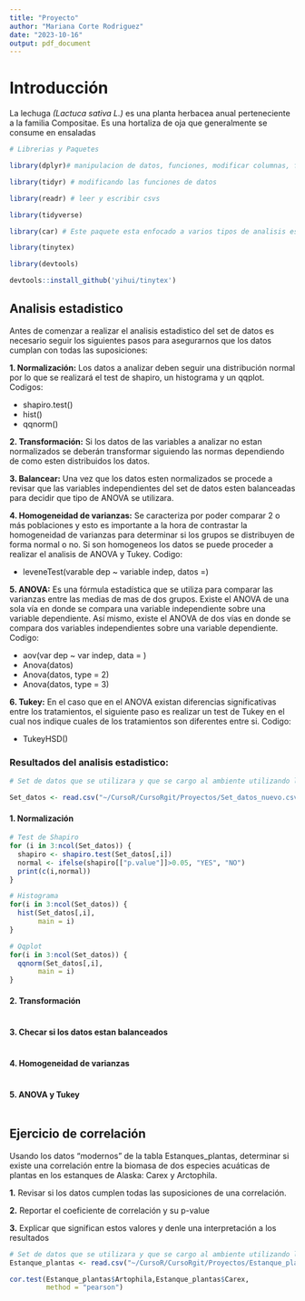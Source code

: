 ```yaml
---
title: "Proyecto"
author: "Mariana Corte Rodriguez"
date: "2023-10-16"
output: pdf_document
---
```

# Introducción

La lechuga _(Lactuca sativa L.)_ es una planta herbacea anual perteneciente a la familia Compositae. Es una hortaliza de oja que generalmente se consume en ensaladas

```r
# Librerias y Paquetes

library(dplyr)# manipulacion de datos, funciones, modificar columnas, filtrar, reordenar, calculos, etc.

library(tidyr) # modificando las funciones de datos

library(readr) # leer y escribir csvs

library(tidyverse)

library(car) # Este paquete esta enfocado a varios tipos de analisis estadisticos y su funcion de ANOVA tiene un argumento para lidiar con datos desbalanceados (Tipo II y III). Ademas que este paquete tambien cuenta con la funcion levene para checar igualdad de varianzas.

library(tinytex)

library(devtools)

devtools::install_github('yihui/tinytex')

```

## Analisis estadistico

Antes de comenzar a realizar el analisis estadistico del set de datos es necesario seguir los siguientes pasos para asegurarnos que los datos cumplan con todas las suposiciones:

__1. Normalización:__ Los datos a analizar deben seguir una distribución normal por lo que se realizará el test de shapiro, un histograma y un qqplot. Codigos:

* shapiro.test()
* hist()
* qqnorm()

__2. Transformación:__ Si los datos de las variables a analizar no estan normalizados se deberán transformar siguiendo las normas dependiendo de como esten distribuidos los datos.

__3. Balancear:__ Una vez que los datos esten normalizados se procede a revisar que las variables independientes del set de datos esten balanceadas para decidir que tipo de ANOVA se utilizara.

__4. Homogeneidad de varianzas:__ Se caracteriza por poder comparar 2 o más poblaciones y esto es importante a la hora de contrastar la homogeneidad de varianzas para determinar si los grupos se distribuyen de forma normal o no. Si son homogeneos los datos se puede proceder a realizar el analisis de ANOVA y Tukey. Codigo:

* leveneTest(varable dep ~ variable indep, datos =)

__5. ANOVA:__ Es una fórmula estadística que se utiliza para comparar las varianzas entre las medias de mas de dos grupos. Existe el ANOVA de una sola vía en donde se compara una variable independiente sobre una variable dependiente. Así mismo, existe el ANOVA de dos vías en donde se compara dos variables independientes sobre una variable dependiente. Codigo:

* aov(var dep ~ var indep, data = )
* Anova(datos)
* Anova(datos, type = 2)
* Anova(datos, type = 3)

__6. Tukey:__ En el caso que en el ANOVA existan diferencias significativas entre los tratamientos, el siguiente paso es realizar un test de Tukey en el cual nos indique cuales de los tratamientos son diferentes entre si. Codigo:

* TukeyHSD()

### Resultados del analisis estadistico:
```r
# Set de datos que se utilizara y que se cargo al ambiente utilizando la libreria readr: 

Set_datos <- read.csv("~/CursoR/CursoRgit/Proyectos/Set_datos_nuevo.csv")

```

#### 1. Normalización
```r
# Test de Shapiro
for (i in 3:ncol(Set_datos)) {
  shapiro <- shapiro.test(Set_datos[,i])
  normal <- ifelse(shapiro[["p.value"]]>0.05, "YES", "NO")
  print(c(i,normal))
}

# Histograma
for(i in 3:ncol(Set_datos)) {
  hist(Set_datos[,i],
       main = i)
}

# Qqplot
for(i in 3:ncol(Set_datos)) {
  qqnorm(Set_datos[,i],
       main = i)
}

```

#### 2. Transformación
```r

```

#### 3. Checar si los datos estan balanceados
```r

```

#### 4. Homogeneidad de varianzas
```r

```

#### 5. ANOVA y Tukey
```r

```


## Ejercicio de correlación

Usando los datos “modernos” de la tabla Estanques_plantas, determinar si existe una correlación entre la biomasa de dos especies acuáticas de plantas en los estanques de Alaska: Carex y Arctophila.

__1.__ Revisar si los datos cumplen todas las suposiciones de una correlación.

__2.__ Reportar el coeficiente de correlación y su p-value

__3.__ Explicar que significan estos valores y denle una interpretación a los resultados

```r
# Set de datos que se utilizara y que se cargo al ambiente utilizando la libreria readr:
Estanque_plantas <- read.csv("~/CursoR/CursoRgit/Proyectos/Estanque_plantas.csv")

cor.test(Estanque_plantas$Artophila,Estanque_plantas$Carex,
         method = "pearson")


```

